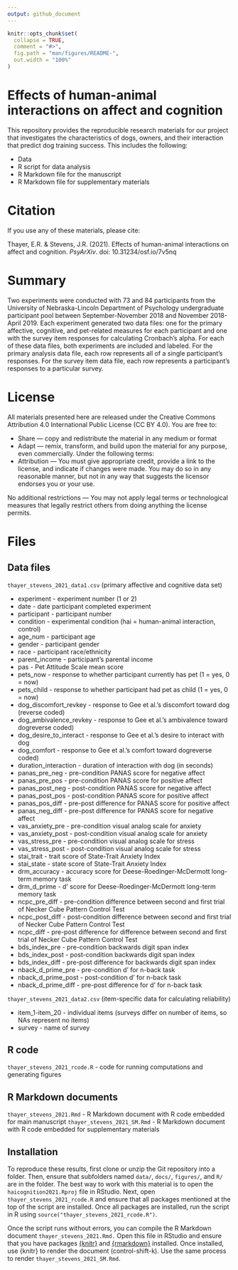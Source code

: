 ```yaml
---
output: github_document
---
```


<!-- README.md is generated from README.Rmd. Please edit that file -->

```r
knitr::opts_chunk$set(
  collapse = TRUE,
  comment = "#>",
  fig.path = "man/figures/README-",
  out.width = "100%"
)
```

# Effects of human-animal interactions on affect and cognition

This repository provides the reproducible research materials for our project that investigates the characteristics of dogs, owners, and their interaction that predict dog training success. This includes the following:

* Data
* R script for data analysis
* R Markdown file for the manuscript
* R Markdown file for supplementary materials

# Citation
If you use any of these materials, please cite:

Thayer, E.R. & Stevens, J.R. (2021). Effects of human-animal interactions on affect and cognition. _PsyArXiv_. doi: 10.31234/osf.io/7v5nq

# Summary

Two experiments were conducted with 73 and 84 participants from the University of Nebraska-Lincoln Department of Psychology undergraduate participant pool between September-November 2018 and November 2018-April 2019. Each experiment generated two data files: one for the primary affective, cognitive, and pet-related measures for each participant and one with the survey item responses for calculating Cronbach's alpha. For each of these data files, both experiments are included and labeled. For the primary analysis data file, each row represents all of a single participant's responses. For the survey item data file, each row represents a participant's responses to a particular survey.

# License
All materials presented here are released under the Creative Commons Attribution 4.0 International Public License (CC BY 4.0). You are free to:

*    Share — copy and redistribute the material in any medium or format
*    Adapt — remix, transform, and build upon the material for any purpose, even commercially.
Under the following terms:
*    Attribution — You must give appropriate credit, provide a link to the license, and indicate if changes were made. You may do so in any reasonable manner, but not in any way that suggests the licensor endorses you or your use.

No additional restrictions — You may not apply legal terms or technological measures that legally restrict others from doing anything the license permits.

# Files
## Data files
`thayer_stevens_2021_data1.csv` (primary affective and cognitive data set)

* experiment - experiment number (1 or 2)
* date - date participant completed experiment
* participant - participant number
* condition - experimental condition (hai = human-animal interaction, control)
* age_num - participant age
* gender - participant gender
* race - participant race/ethnicity
* parent_income - participant's parental income
* pas - Pet Attitude Scale mean score
* pets_now - response to whether participant currently has pet (1 = yes, 0 = now)
* pets_child - response to whether participant had pet as child (1 = yes, 0 = now)
* dog_discomfort_revkey - response to Gee et al.'s discomfort toward dog (reverse coded)
* dog_ambivalence_revkey - response to Gee et al.'s ambivalence toward dogreverse coded)
* dog_desire_to_interact - response to Gee et al.'s desire to interact with dog
* dog_comfort - response to Gee et al.'s comfort toward dogreverse coded)
* duration_interaction - duration of interaction with dog (in seconds)
* panas_pre_neg - pre-condition PANAS score for negative affect
* panas_pre_pos - pre-condition PANAS score for positive affect
* panas_post_neg - post-condition PANAS score for negative affect
* panas_post_pos - post-condition PANAS score for positive affect
* panas_pos_diff - pre-post difference for PANAS score for positive affect
* panas_neg_diff - pre-post difference for PANAS score for negative affect
* vas_anxiety_pre - pre-condition visual analog scale for anxiety
* vas_anxiety_post - post-condition visual analog scale for anxiety
* vas_stress_pre - pre-condition visual analog scale for stress
* vas_stress_post - post-condition visual analog scale for stress
* stai_trait - trait score of State-Trait Anxiety Index
* stai_state - state score of State-Trait Anxiety Index
* drm_accuracy - accuracy score for Deese-Roedinger-McDermott long-term memory task
* drm_d_prime - d' score for Deese-Roedinger-McDermott long-term memory task
* ncpc_pre_diff - pre-condition difference between second and first trial of Necker Cube Pattern Control Test
* ncpc_post_diff - post-condition difference between second and first trial of Necker Cube Pattern Control Test 
* ncpc_diff - pre-post difference for difference between second and first trial of Necker Cube Pattern Control Test
* bds_index_pre - pre-condition backwards digit span index
* bds_index_post - post-condition backwards digit span index
* bds_index_diff - pre-post difference for backwards digit span index
* nback_d_prime_pre - pre-condition d' for n-back task
* nback_d_prime_post - post-condition d' for n-back task
* nback_d_prime_diff - pre-post difference for d' for n-back task

`thayer_stevens_2021_data2.csv` (item-specific data for calculating reliability)

* item_1-item_20 - individual items (surveys differ on number of items, so NAs represent no items)
* survey - name of survey


## R code
 `thayer_stevens_2021_rcode.R` - code for running computations and generating figures

## R Markdown documents
 `thayer_stevens_2021.Rmd` - R Markdown document with R code embedded for main manuscript
 `thayer_stevens_2021_SM.Rmd` - R Markdown document with R code embedded for supplementary materials

## Installation
 To reproduce these results, first clone or unzip the Git repository into a folder. Then, ensure that subfolders named `data/`, `docs/`, `figures/`, and `R/` are in the folder. The best way to work with this material is to open the `haicognition2021.Rproj` file in RStudio. Next, open `thayer_stevens_2021_rcode.R` and ensure that all packages mentioned at the top of the script are installed.  Once all packages are installed, run the script in R using `source("thayer_stevens_2021_rcode.R")`.

 Once the script runs without errors, you can compile the R Markdown document `thayer_stevens_2021.Rmd.`  Open this file in RStudio and ensure that you have packages [{knitr}](https://yihui.org/knitr/) and [{rmarkdown}](https://github.com/rstudio/rmarkdown) installed.  Once installed, use {knitr} to render the document (control-shift-k).  Use the same process to render `thayer_stevens_2021_SM.Rmd`.

